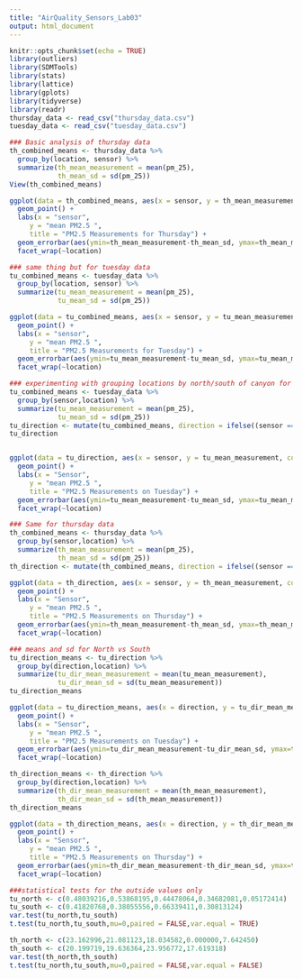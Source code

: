```yaml
---
title: "AirQuality_Sensors_Lab03"
output: html_document
---
```


```r
knitr::opts_chunk$set(echo = TRUE)
library(outliers)
library(SDMTools)
library(stats)
library(lattice)
library(gplots)
library(tidyverse)
library(readr)
thursday_data <- read_csv("thursday_data.csv")
tuesday_data <- read_csv("tuesday_data.csv")

### Basic analysis of thursday data
th_combined_means <- thursday_data %>%
  group_by(location, sensor) %>%
  summarize(th_mean_measurement = mean(pm_25),
            th_mean_sd = sd(pm_25))
View(th_combined_means)

ggplot(data = th_combined_means, aes(x = sensor, y = th_mean_measurement, color = location)) +
  geom_point() + 
  labs(x = "sensor",
     y = "mean PM2.5 ",
     title = "PM2.5 Measurements for Thursday") + 
  geom_errorbar(aes(ymin=th_mean_measurement-th_mean_sd, ymax=th_mean_measurement+th_mean_sd)) + 
  facet_wrap(~location)

### same thing but for tuesday data
tu_combined_means <- tuesday_data %>%
  group_by(location, sensor) %>%
  summarize(tu_mean_measurement = mean(pm_25),
            tu_mean_sd = sd(pm_25))

ggplot(data = tu_combined_means, aes(x = sensor, y = tu_mean_measurement, color = location)) +
  geom_point() + 
  labs(x = "sensor",
     y = "mean PM2.5 ",
     title = "PM2.5 Measurements for Tuesday") + 
  geom_errorbar(aes(ymin=tu_mean_measurement-tu_mean_sd, ymax=tu_mean_measurement+tu_mean_sd)) + 
  facet_wrap(~location)

### experimenting with grouping locations by north/south of canyon for tuesday data
tu_combined_means <- tuesday_data %>%
  group_by(sensor,location) %>%
  summarize(tu_mean_measurement = mean(pm_25),
            tu_mean_sd = sd(pm_25)) 
tu_direction <- mutate(tu_combined_means, direction = ifelse((sensor == "3" | sensor == "5" |sensor == "10" |sensor == "11" |sensor == "19"),"North","South"))
tu_direction


ggplot(data = tu_direction, aes(x = sensor, y = tu_mean_measurement, color = direction)) +
  geom_point() + 
  labs(x = "Sensor",
     y = "mean PM2.5 ",
     title = "PM2.5 Measurements on Tuesday") + 
  geom_errorbar(aes(ymin=tu_mean_measurement-tu_mean_sd, ymax=tu_mean_measurement+tu_mean_sd)) + 
  facet_wrap(~location) 

### Same for thursday data
th_combined_means <- thursday_data %>%
  group_by(sensor,location) %>%
  summarize(th_mean_measurement = mean(pm_25),
            th_mean_sd = sd(pm_25)) 
th_direction <- mutate(th_combined_means, direction = ifelse((sensor == "3" | sensor == "5" |sensor == "10" |sensor == "11" |sensor == "19"),"North","South"))

ggplot(data = th_direction, aes(x = sensor, y = th_mean_measurement, color = direction)) +
  geom_point() + 
  labs(x = "Sensor",
     y = "mean PM2.5 ",
     title = "PM2.5 Measurements on Thursday") + 
  geom_errorbar(aes(ymin=th_mean_measurement-th_mean_sd, ymax=th_mean_measurement+th_mean_sd)) + 
  facet_wrap(~location) 

### means and sd for North vs South 
tu_direction_means <- tu_direction %>%
  group_by(direction,location) %>%
  summarize(tu_dir_mean_measurement = mean(tu_mean_measurement),
            tu_dir_mean_sd = sd(tu_mean_measurement))
tu_direction_means

ggplot(data = tu_direction_means, aes(x = direction, y = tu_dir_mean_measurement, color = direction)) +
  geom_point() + 
  labs(x = "Sensor",
     y = "mean PM2.5 ",
     title = "PM2.5 Measurements on Tuesday") + 
  geom_errorbar(aes(ymin=tu_dir_mean_measurement-tu_dir_mean_sd, ymax=tu_dir_mean_measurement+tu_dir_mean_sd)) + 
  facet_wrap(~location) 

th_direction_means <- th_direction %>%
  group_by(direction,location) %>%
  summarize(th_dir_mean_measurement = mean(th_mean_measurement),
            th_dir_mean_sd = sd(th_mean_measurement))
th_direction_means

ggplot(data = th_direction_means, aes(x = direction, y = th_dir_mean_measurement, color = direction)) +
  geom_point() + 
  labs(x = "Sensor",
     y = "mean PM2.5 ",
     title = "PM2.5 Measurements on Thursday") + 
  geom_errorbar(aes(ymin=th_dir_mean_measurement-th_dir_mean_sd, ymax=th_dir_mean_measurement+th_dir_mean_sd)) + 
  facet_wrap(~location) 

###statistical tests for the outside values only
tu_north <- c(0.48039216,0.53868195,0.44478064,0.34682081,0.05172414)
tu_south <- c(0.41820768,0.38055556,0.66339411,0.30813124)
var.test(tu_north,tu_south)
t.test(tu_north,tu_south,mu=0,paired = FALSE,var.equal = TRUE)

th_north <- c(23.162996,21.081123,18.034582,0.000000,7.642450)
th_south <- c(20.199719,19.636364,23.956772,17.619318)
var.test(th_north,th_south)
t.test(tu_north,tu_south,mu=0,paired = FALSE,var.equal = FALSE)
```

